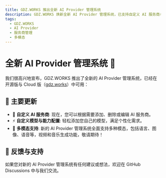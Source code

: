 ```yaml
---
title: GDZ.WORKS 推出全新 AI Provider 管理系统
description: GDZ.WORKS 焕新全新 AI Provider 管理系统，已支持自定义 AI 服务商与自定义模型
tags:
  - GDZ.WORKS
  - AI Provider
  - 服务商管理
  - 多模态
---
```


# 全新 AI Provider 管理系统 🎉

我们很高兴地宣布，GDZ.WORKS 推出了全新的 AI Provider 管理系统，已经在开源版与 Cloud 版（[gdz.works](https://gdz.works)）中可用：

## 🚀 主要更新

- 🔮 **自定义 AI 服务商**: 现在，您可以根据需要添加、删除或编辑 AI 服务商。
- ⚡️ **自定义模型与能力配置**: 轻松添加您自己的模型，满足个性化需求。
- 🌈 **多模态支持**: 新的 AI Provider 管理系统全面支持多种模态，包括语言、图像、语音等，视频和音乐生成功能，敬请期待！

## 📢 反馈与支持

如果您对新的 AI Provider 管理系统有任何建议或想法，欢迎在 GitHub Discussions 中与我们交流。
